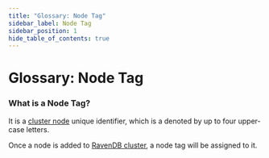 ```yaml
---
title: "Glossary: Node Tag"
sidebar_label: Node Tag
sidebar_position: 1
hide_table_of_contents: true
---
```



# Glossary: Node Tag

### What is a Node Tag?

It is a [cluster node](cluster-node) unique identifier, which is a denoted by up to four upper-case letters.

Once a node is added to [RavenDB cluster](ravendb-cluster), a node tag will be assigned to it.
